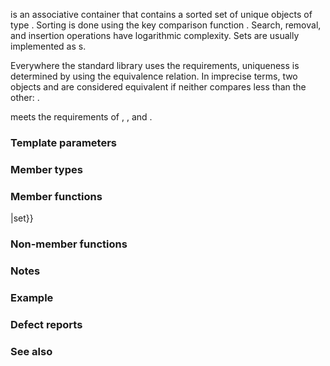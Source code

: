 {{cpp/title|set}}
{{cpp/container/set/navbar}}
{{dcl begin}}
{{dcl header|set}}
{{dcl|num=1|1=
template&lt;
    class Key,
    class Compare = std::less&lt;Key&gt;,
    class Allocator = std::allocator&lt;Key&gt;
&gt; class set;
}}
{{dcl|num=2|since=c++17|1=
namespace pmr {
    template&lt;
        class Key,
        class Compare = std::less&lt;Key&gt;
    &gt; using set = std::set&lt;Key, Compare, std::pmr::polymorphic_allocator&lt;Key&gt;&gt;;
}
}}
{{dcl end}}

{{tt|std::set}} is an associative container that contains a sorted set of unique objects of type {{tt|Key}}. Sorting is done using the key comparison function {{named req|Compare}}. Search, removal, and insertion operations have logarithmic complexity. Sets are usually implemented as {{enwiki|Red–black tree}}s.

Everywhere the standard library uses the {{named req|Compare}} requirements, uniqueness is determined by using the equivalence relation. In imprecise terms, two objects {{c|a}} and {{c|b}} are considered equivalent if neither compares less than the other: {{c|!comp(a, b) &amp;&amp; !comp(b, a)}}.

{{tt|std::set}} meets the requirements of {{named req|Container}}, {{named req|AllocatorAwareContainer}}, {{named req|AssociativeContainer}} and {{named req|ReversibleContainer}}.

===Template parameters===
{{todo|Add descriptions of the template parameters.}}

===Member types===
{{dsc begin}}
{{dsc hitem|Type|Definition}}
{{dsc inc|cpp/container/dsc key_type|set}}
{{dsc inc|cpp/container/dsc value_type|set}}
{{dsc inc|cpp/container/dsc size_type|set}}
{{dsc inc|cpp/container/dsc difference_type|set}}
{{dsc inc|cpp/container/dsc key_compare|set}}
{{dsc inc|cpp/container/dsc value_compare2|set}}
{{dsc inc|cpp/container/dsc allocator_type|set}}
{{dsc inc|cpp/container/dsc reference|set}}
{{dsc inc|cpp/container/dsc const_reference|set}}
{{dsc inc|cpp/container/dsc pointer|set}}
{{dsc inc|cpp/container/dsc const_pointer|set}}
{{dsc inc|cpp/container/dsc iterator|set}}
{{dsc inc|cpp/container/dsc const_iterator|set}}
{{dsc inc|cpp/container/dsc reverse_iterator|set}}
{{dsc inc|cpp/container/dsc const_reverse_iterator|set}}
{{dsc inc|cpp/container/dsc node_type|set}}
{{dsc inc|cpp/container/dsc insert_return_type|set}}
{{dsc end}}

===Member functions===
{{dsc begin}}
{{dsc inc|cpp/container/dsc constructor|set}}
{{dsc inc|cpp/container/dsc destructor|set}}
{{dsc inc|cpp/container/dsc operator{{=}}|set}}
{{dsc inc|cpp/container/dsc get_allocator|set}}

{{dsc h2|Iterators}}
{{dsc inc|cpp/container/dsc begin|set}}
{{dsc inc|cpp/container/dsc end|set}}
{{dsc inc|cpp/container/dsc rbegin|set}}
{{dsc inc|cpp/container/dsc rend|set}}

{{dsc h2|Capacity}}
{{dsc inc|cpp/container/dsc empty|set}}
{{dsc inc|cpp/container/dsc size|set}}
{{dsc inc|cpp/container/dsc max_size|set}}

{{dsc h2|Modifiers}}
{{dsc inc|cpp/container/dsc clear|set}}
{{dsc inc|cpp/container/dsc insert|set}}
{{dsc inc|cpp/container/dsc insert_range|set}}
{{dsc inc|cpp/container/dsc emplace|set}}
{{dsc inc|cpp/container/dsc emplace_hint|set}}
{{dsc inc|cpp/container/dsc erase|set}}
{{dsc inc|cpp/container/dsc swap|set}}
{{dsc inc|cpp/container/dsc extract|set}}
{{dsc inc|cpp/container/dsc merge|set}}

{{dsc h2|Lookup}}
{{dsc inc|cpp/container/dsc count|set}}
{{dsc inc|cpp/container/dsc find|set}}
{{dsc inc|cpp/container/dsc contains|set}}
{{dsc inc|cpp/container/dsc equal_range|set}}
{{dsc inc|cpp/container/dsc lower_bound|set}}
{{dsc inc|cpp/container/dsc upper_bound|set}}

{{dsc h2|Observers}}
{{dsc inc|cpp/container/dsc key_comp|set}}
{{dsc inc|cpp/container/dsc value_comp|set}}
{{dsc end}}

===Non-member functions===
{{dsc begin}}
{{dsc inc|cpp/container/dsc operator_cmp|set}}
{{dsc inc|cpp/container/dsc swap2|set}}
{{dsc inc|cpp/container/dsc erase_if|set}}
{{dsc end}}

{{rrev|since=c++17|
==={{rl|deduction guides|Deduction guides}}===
}}

===Notes===
{{cpp/container/assoc_note}}

{{ftm begin|std=1|comment=1}}
{{ftm|__cpp_lib_containers_ranges|value=202202L|std=C++23|Ranges construction and insertion for containers}}
{{ftm end}}

===Example===
{{example
|code=
#include &lt;algorithm&gt;
#include &lt;iomanip&gt;
#include &lt;iostream&gt;
#include &lt;iterator&gt;
#include &lt;set&gt;
#include &lt;string_view&gt;

template&lt;typename T&gt;
std::ostream&amp; operator&lt;&lt;(std::ostream&amp; out, const std::set&lt;T&gt;&amp; set)
{
    if (set.empty())
        return out &lt;&lt; "{}";
    out &lt;&lt; "{ " &lt;&lt; *set.begin();
    std::for_each(std::next(set.begin()), set.end(), [&amp;out](const T&amp; element)
    {
        out &lt;&lt; ", " &lt;&lt; element;
    });
    return out &lt;&lt; " }";
}

int main()
{
    std::set&lt;int&gt; set{1, 5, 3};
    std::cout &lt;&lt; set &lt;&lt; '\n';

    set.insert(2);
    std::cout &lt;&lt; set &lt;&lt; '\n';

    set.erase(1);
    std::cout &lt;&lt; set &lt;&lt; "\n\n";

    std::set&lt;int&gt; keys{3, 4};
    for (int key : keys)
    {
        if (set.contains(key))
            std::cout &lt;&lt; set &lt;&lt; " does contain " &lt;&lt; key &lt;&lt; '\n';
        else
            std::cout &lt;&lt; set &lt;&lt; " doesn't contain " &lt;&lt; key &lt;&lt; '\n';
    }
    std::cout &lt;&lt; '\n';

    std::string_view word = "element";
    std::set&lt;char&gt; characters(word.begin(), word.end());
    std::cout &lt;&lt; "There are " &lt;&lt; characters.size() &lt;&lt; " unique characters in "
              &lt;&lt; std::quoted(word) &lt;&lt; ":\n" &lt;&lt; characters &lt;&lt; '\n';
}
|output=
{ 1, 3, 5 }
{ 1, 2, 3, 5 }
{ 2, 3, 5 }

{ 2, 3, 5 } does contain 3
{ 2, 3, 5 } doesn't contain 4

There are 5 unique characters in "element":
{ e, l, m, n, t }
}}

===Defect reports===
{{dr list begin}}
{{dr list item|wg=lwg|dr=103|std=C++98|before=iterator allows modification of keys|after=iterator made constant}}
{{dr list item|wg=lwg|dr=230|std=C++98|before={{tt|Key}} was not required to be {{named req|CopyConstructible}}&lt;br&gt;(a key of type {{tt|Key}} might not be able to be constructed)|after={{tt|Key}} is also required to&lt;br&gt;be {{named req|CopyConstructible}}}}
{{dr list end}}

===See also===
{{dsc begin}}
{{dsc inc|cpp/container/dsc multiset}}
{{dsc inc|cpp/container/dsc unordered_set}}
{{dsc inc|cpp/container/dsc flat_set}}
{{dsc end}}

{{langlinks|cs|de|es|fr|it|ja|pl|pt|ru|zh}}